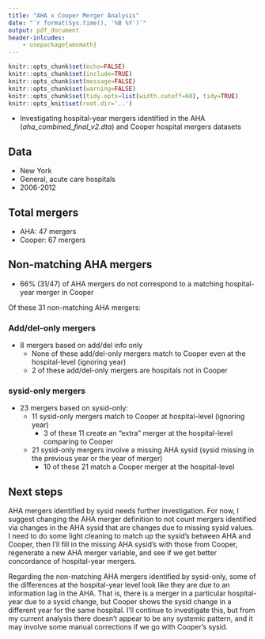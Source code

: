```yaml
---
title: "AHA x Cooper Merger Analysis"
date: "`r format(Sys.time(), '%B %Y')`"
output: pdf_document
header-inlcudes:
    - usepackage{amsmath}
---
```



```r
knitr::opts_chunk$set(echo=FALSE)
knitr::opts_chunk$set(include=TRUE)
knitr::opts_chunk$set(message=FALSE)
knitr::opts_chunk$set(warning=FALSE)
knitr::opts_chunk$set(tidy.opts=list(width.cutoff=60), tidy=TRUE)
knitr::opts_knit$set(root.dir='..')
```
- Investigating hospital-year mergers identified in the AHA (_aha_combined_final_v2.dta_) and Cooper hospital mergers datasets  

## Data

- New York  
- General, acute care hospitals  
- 2006-2012  

## Total mergers

- AHA: 47 mergers  
- Cooper: 67 mergers  

## Non-matching AHA mergers

- 66% (31/47) of AHA mergers do not correspond to a matching hospital-year merger in Cooper  

Of these 31 non-matching AHA mergers:  

### Add/del-only mergers

- 8 mergers based on add/del info only  
	- None of these add/del-only mergers match to Cooper even at the hospital-level (ignoring year)  
	- 2 of these add/del-only mergers are hospitals not in Cooper  

### sysid-only mergers

- 23 mergers based on sysid-only:  
	- 11 sysid-only mergers match to Cooper at hospital-level (ignoring year)   
		- 3 of these 11 create an "extra" merger at the hospital-level comparing to Cooper
	- 21 sysid-only mergers involve a missing AHA sysid (sysid missing in the previous year or the year of merger)  
		- 10 of these 21 match a Cooper merger at the hospital-level   


## Next steps

AHA mergers identified by sysid needs further investigation.
For now, I suggest changing the AHA merger definition to not count mergers identified via changes in the AHA sysid that are changes due to missing sysid values.
I need to do some light cleaning to match up the sysid's between AHA and Cooper, then I'll fill in the missing AHA sysid's with those from Cooper, regenerate a new AHA merger variable, and see if we get better concordance of hospital-year mergers.

Regarding the non-matching AHA mergers identified by sysid-only, some of the differences at the hospital-year level look like they are due to an information lag in the AHA. That is, there is a merger in a particular hospital-year due to a sysid change, but Cooper shows the sysid change in a different year for the same hospital.
I'll continue to investigate this, but from my current analysis there doesn't appear to be any systemic pattern, and it may involve some manual corrections if we go with Cooper's sysid.
